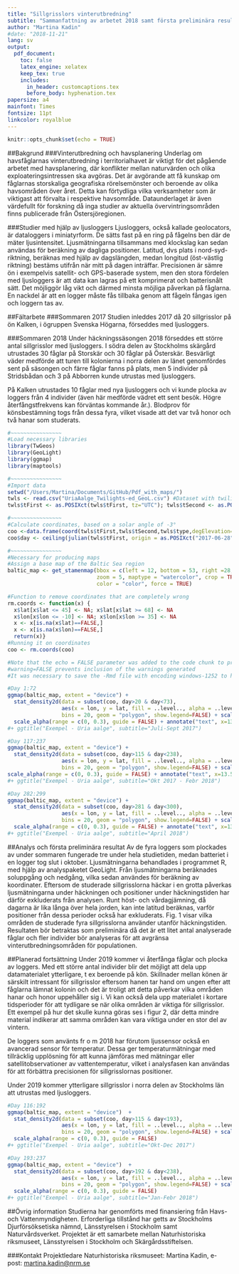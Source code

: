 ```yaml
---
title: "Sillgrisslors vinterutbredning"
subtitle: "Sammanfattning av arbetet 2018 samt första preliminära resultat"
author: "Martina Kadin"
#date: "2018-11-21"
lang: sv
output: 
  pdf_document:
    toc: false
    latex_engine: xelatex
    keep_tex: true
    includes:
      in_header: customcaptions.tex
      before_body: hyphenation.tex
papersize: a4
mainfont: Times
fontsize: 11pt
linkcolor: royalblue
---
```


```r
knitr::opts_chunk$set(echo = TRUE)
```

  
##Bakgrund
###Vinterutbredning och havsplanering
Underlag om havsfåglarnas vinterutbredning i territorialhavet är viktigt för det pågående arbetet med havsplanering, där konflikter mellan naturvärden och olika exploateringsintressen ska avgöras. Det är avgörande att få kunskap om fåglarnas storskaliga geografiska rörelsemönster och beroende av olika havsområden över året. Detta kan förtydliga vilka verksamheter som är viktigast att förvalta i respektive havsområde. Dataunderlaget är även värdefullt för forskning då inga studier av aktuella övervintringsområden finns publicerade från Östersjöregionen.

###Studier med hjälp av ljusloggers
Ljusloggers, också kallade geolocators, är dataloggers i miniatyrform. De sätts fast på en ring på fågelns ben där de mäter ljusintensitet. Ljusmätningarna tillsammans med klockslag kan sedan användas för beräkning av dagliga positioner. Latitud, dvs plats i nord-syd-riktning, beräknas med hjälp av dagslängden, medan longitud (öst-västlig riktning) bestäms utifrån när mitt på dagen inträffar. Precisionen är sämre ön i exempelvis satellit- och GPS-baserade system, men den stora fördelen med ljusloggers är att data kan lagras på ett komprimerat och batterisnålt sätt. Det möjliggör låg vikt och därmed minsta möjliga påverkan på fåglarna. En nackdel är att en logger måste fås tillbaka genom att fågeln fångas igen och loggern tas av.


##Fältarbete 
###Sommaren 2017
Studien inleddes 2017 då 20 sillgrisslor på ön Kalken, i ögruppen Svenska Högarna, förseddes med ljusloggers.

###Sommaren 2018
Under häckningssäsongen 2018 förseddes ett större antal sillgrisslor med ljusloggers. I södra delen av Stockholms skärgård utrustades 30 fåglar på Storskär och 30 fåglar på Österskär. Besvärligt väder medförde att turen till kolonierna i norra delen av länet genomfördes sent på säsongen och färre fåglar fanns på plats, men 5 individer på Stridsbådan och 3 på Abborren kunde utrustas med ljusloggers.

På Kalken utrustades 10 fåglar med nya ljusloggers och vi kunde plocka av loggers från 4 individer (även här medförde vädret ett sent besök. Högre återfångstfrekvens kan förväntas kommande år.). Blodprov för könsbestämning togs från dessa fyra, vilket visade att det var två honor och två hanar som studerats.




```r
#~~~~~~~~~~~~~~~~
#Load necessary libraries
library(TwGeos)  
library(GeoLight)
library(ggmap)
library(maptools)

#~~~~~~~~~~~~~~~~
#Import data
setwd("/Users/Martina/Documents/GitHub/Pdf_with_maps/")
twls <- read.csv("UriaAalge_Twilights-ed_GeoL.csv") #Dataset with twilights calculated using GeoLight. The twilights were edited to remove data around the equinoxes, data when the bird is at the breeding colony (many shadowing events), and a filter was applied to delete or interpolate highly unlikely positions (e.g. far away or far inland).
twls$tFirst <- as.POSIXct(twls$tFirst, tz="UTC"); twls$tSecond <- as.POSIXct(twls$tSecond, tz="UTC") #Making sure data are in the correct formats
```

```r
#~~~~~~~~~~~~~~~~
#Calculate coordinates, based on a solar angle of -3°
coo <-data.frame(coord(twls$tFirst,twls$tSecond,twls$type,degElevation=-3,note=TRUE))
coo$day <- ceiling(julian(twls$tFirst, origin = as.POSIXct("2017-06-28", tz = "GMT")))

#~~~~~~~~~~~~~~~~
#Necessary for producing maps
#Assign a base map of the Baltic Sea region
baltic_map <- get_stamenmap(bbox = c(left = 12, bottom = 53, right =28, top = 66),
                            zoom = 5, maptype = "watercolor", crop = TRUE, messaging = FALSE, urlonly = FALSE,
                            color = "color", force = TRUE)

#Function to remove coordinates that are completely wrong
rm.coords <- function(x) {
  x$lat[x$lat <= 45] <- NA; x$lat[x$lat >= 68] <- NA 
  x$lon[x$lon <= -10] <- NA; x$lon[x$lon >= 35] <- NA
  x <- x[is.na(x$lat)==FALSE,]
  x <- x[is.na(x$lon)==FALSE,]
  return(x)}
#Running it on coordinates
coo <- rm.coords(coo)

```


```r
#Note that the echo = FALSE parameter was added to the code chunk to prevent printing of the R code that generated the plot.
#warning=FALSE prevents inclusion of the warnings generated
#It was necessary to save the -Rmd file with encoding windows-1252 to have the Swedish characters display correctly

#Day 1:72
ggmap(baltic_map, extent = "device") + 
  stat_density2d(data = subset(coo, day>20 & day<73), 
                 aes(x = lon, y = lat, fill = ..level.., alpha = ..level..), size = 0.01, 
                 bins = 20, geom = "polygon", show.legend=FALSE) + scale_fill_gradient(low = "seagreen2", high = "seagreen4", name="Densitet") + geom_density2d(data = subset(coo, day>20 & day<73),aes(x = lon, y = lat), size = 0.3, col="seagreen4") + 
  scale_alpha(range = c(0, 0.3), guide = FALSE) + annotate("text", x=13.5 , y=65.6, size=7,family="Times", label="a.")
#+ ggtitle("Exempel - Uria aalge", subtitle="Juli-Sept 2017")

#Day 117:237
ggmap(baltic_map, extent = "device") +
  stat_density2d(data = subset(coo, day>115 & day<238), 
                 aes(x = lon, y = lat, fill = ..level.., alpha = ..level..), size = 0.01, 
                 bins = 20, geom = "polygon", show.legend=FALSE) + scale_fill_gradient(low = "royalblue1", high = "royalblue4", name="Densitet") + geom_density2d(data = subset(coo,day>115 & day<238 ),aes(x = lon, y = lat), size = 0.3, col="royalblue4") + 
scale_alpha(range = c(0, 0.3), guide = FALSE) + annotate("text", x=13.5 , y=65.6, size=7,family="Times", label="b.")
#+ ggtitle("Exempel - Uria aalge", subtitle="Okt 2017 - Febr 2018")

#Day 282:299
ggmap(baltic_map, extent = "device") + 
  stat_density2d(data = subset(coo, day>281 & day<300), 
                 aes(x = lon, y = lat, fill = ..level.., alpha = ..level..), size = 0.01, 
                 bins = 20, geom = "polygon", show.legend=FALSE) + scale_fill_gradient(low = "orangered1", high = "orangered3", name="Densitet") + geom_density2d(data = subset(coo, day>281 & day<300),aes(x = lon, y = lat), size = 0.3, col="orangered3") + 
  scale_alpha(range = c(0, 0.3), guide = FALSE) + annotate("text", x=13.5 , y=65.6, size=7,family="Times", label="c.")
#+ ggtitle("Exempel - Uria aalge", subtitle="April 2018")

```

##Analys och första preliminära resultat
Av de fyra loggers som plockades av under sommaren fungerade tre under hela studietiden, medan batteriet i en logger tog slut i oktober. Ljusmätningarna behandlades i programmet R, med hjälp av analyspaketet GeoLight. Från ljusmätningarna beräknades soluppgång och nedgång, vilka sedan användes för beräkning av koordinater. Eftersom de studerade sillgrisslorna häckar i en grotta påverkas ljusmätningarna under häckningen och positioner under häckningstiden har därför exkluderats från analysen. Runt höst- och vårdagjämning, då dagarna är lika långa över hela jorden, kan inte latitud beräknas, varför positioner från dessa perioder också har exkluderats. Fig. 1 visar vilka områden de studerade fyra sillgrisslorna använder utanför häckningstiden. Resultaten bör betraktas som preliminära då det är ett litet antal analyserade fåglar och fler individer bör analyseras för att avgränsa vinterutbredningsområden för populationen. 


##Planerad fortsättning
Under 2019 kommer vi återfånga fåglar och plocka av loggers. Med ett större antal individer blir det möjligt att dela upp datamaterialet ytterligare, t ex beroende på kön. Skillnader mellan könen är särskilt intressant för sillgrisslor eftersom hanen tar hand om ungen efter att fåglarna lämnat kolonin och det är troligt att detta påverkar vilka områden hanar och honor uppehåller sig i. Vi kan också dela upp materialet i kortare tidsperioder för att tydligare se när olika områden är viktiga för sillgrisslor. Ett exempel på hur det skulle kunna göras ses i figur 2, där detta mindre material indikerar att samma områden kan vara viktiga under en stor del av vintern. 

De loggers som använts fr o m 2018 har förutom ljussensor också en avancerad sensor för temperatur. Dessa ger temperaturmätningar med tillräcklig upplösning för att kunna jämföras med mätningar eller satellitobservationer av vattentemperatur, vilket i analysfasen kan användas för att förbättra precisionen för sillgrisslornas positioner.

Under 2019 kommer ytterligare sillgrisslor i norra delen av Stockholms län att utrustas med ljusloggers.



```r

#Day 116:192
ggmap(baltic_map, extent = "device")  + 
  stat_density2d(data = subset(coo, day>115 & day<193), 
                 aes(x = lon, y = lat, fill = ..level.., alpha = ..level..), size = 0.01, 
                 bins = 20, geom = "polygon", show.legend=FALSE) + scale_fill_gradient(low = "salmon3", high = "salmon4", name="Densitet") + geom_density2d(data = subset(coo,day>115 & day<193 ),aes(x = lon, y = lat), size = 0.3, col="salmon4")+ 
  scale_alpha(range = c(0, 0.3), guide = FALSE) 
#+ ggtitle("Exempel - Uria aalge", subtitle="Okt-Dec 2017")

#Day 193:237
ggmap(baltic_map, extent = "device")  + 
  stat_density2d(data = subset(coo, day>192 & day<238), 
                 aes(x = lon, y = lat, fill = ..level.., alpha = ..level..), size = 0.01, 
                 bins = 20, geom = "polygon", show.legend=FALSE) + scale_fill_gradient(low = "goldenrod1", high = "goldenrod3", name="Densitet") + geom_density2d(data = subset(coo,day>192 & day<238 ),aes(x = lon, y = lat), size = 0.3, col="goldenrod3") + 
  scale_alpha(range = c(0, 0.3), guide = FALSE) 
#+ ggtitle("Exempel - Uria aalge", subtitle="Jan-Febr 2018")


```



##Övrig information
Studierna har genomförts med finansiering från Havs- och Vattenmyndigheten. Erforderliga tillstånd har getts av Stockholms Djurförsöksetiska nämnd, Länsstyrelsen i Stockholm samt Naturvårdsverket. Projektet är ett samarbete mellan Naturhistoriska riksmuseet, Länsstyrelsen i Stockholm och Skärgårdsstiftelsen.

###Kontakt
Projektledare Naturhistoriska riksmuseet: Martina Kadin, e-post: 
<martina.kadin@nrm.se>


